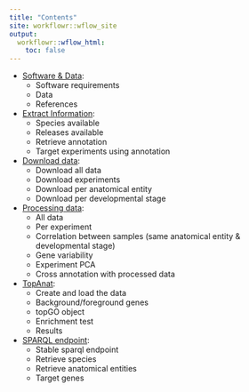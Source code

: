 ```yaml
---
title: "Contents"
site: workflowr::wflow_site
output:
  workflowr::wflow_html:
    toc: false
---
```


- [Software & Data](general.html):
    - Software requirements
    - Data
    - References
    
- [Extract Information](extractinfo.html):
    - Species available
    - Releases available
    - Retrieve annotation
    - Target experiments using annotation

- [Download data](downloaddata.html):
    - Download all data
    - Download experiments
    - Download per anatomical entity 
    - Download per developmental stage
    
- [Processing data](processdata.html):
    - All data 
    - Per experiment
    - Correlation between samples (same anatomical entity & developmental stage)
    - Gene variability
    - Experiment PCA
    - Cross annotation with processed data
   
- [TopAnat](topanat.html):
    - Create and load the data
    - Background/foreground genes
    - topGO object
    - Enrichment test
    - Results
    
- [SPARQL endpoint](sparql.html):
    - Stable sparql endpoint
    - Retrieve species
    - Retrieve anatomical entities
    - Target genes
    
    